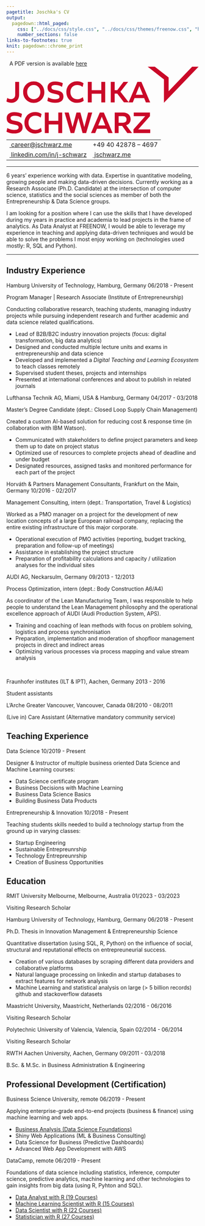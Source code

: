```yaml
---
pagetitle: Joschka's CV
output:
  pagedown::html_paged:
    css: ["../docs/css/style.css", "../docs/css/themes/freenow.css", "https://use.fontawesome.com/releases/v6.1.1/css/all.css"]
    number_sections: false
links-to-footnotes: true
knit: pagedown::chrome_print
---
```


<!-- disable phone number linking in Mobile Safari? -->
<meta name="format-detection" content="telephone=no">

<!-- Load CSS & Fonts -->
<!-- see lhi.css -->

<!-- CONTENT -->
<div class="pdf-link"><i class="fas fa-file-pdf fa-fw"></i>&nbsp; A PDF version is available <a href="https://github.com/jwarz/cv/raw/main/pdf/freenow.pdf" download="classic.pdf">here</a></div>
<div class="cv-page-wrapper">
<div class="cv-head-wrapper">
<div class="cv-head-left">
<div class="svg-container-outer">
<svg xmlns="http://www.w3.org/2000/svg" viewBox="0 0 922.3 320.3">
<style type="text/css">
.st0 { fill: #CA0928; }
</style>
<path class="st0" d="M891.5,0L778.5,117.4V51.6L712.1,0h0h-34.3l0.2,0.1L756.1,61v111.2v0.2l0.1-0.1l166-172.2l0.1-0.1H891.5z" />
<g>
<path class="st0" d="M4.3,149.4c0,0.4,8.1,5.9,17.4,5.9c12.8,0,20.5-8,20.5-20.8V72.7h18.7v61.8c0,23.7-15.1,38.3-38.3,38.3 C9.8,172.9,0,167,0,166.3L4.3,149.4z" />
<path class="st0" d="M182,121.7c0.4,29.3-22.4,52-50.8,51.6c-28.5,0.4-51.5-22.3-50.9-51.6c-0.6-29,22.4-51.7,50.9-51.3 C159.6,69.9,182.4,92.7,182,121.7z M162.8,121.7c0-19.8-13.5-33.8-31.6-33.8c-18.2,0-31.7,14-31.7,33.8c0,19.9,13.6,34.1,31.7,34.1 C149.3,155.8,162.8,141.6,162.8,121.7z" />
<path class="st0" d="M200.4,146.8c0,0.4,15.7,9.5,34.4,9c13.3,0,19.9-3.8,19.9-11.2c0-7.2-3.5-10.4-15.8-13l-15.7-3.4 c-18.7-3.9-25.9-12.6-25.9-28.7c0-17.2,12.9-28.6,37-28.6c21,0,36.5,8,36.5,8.7l-4.2,17.2c0-0.4-13.3-9.4-31.8-8.8 c-12.2,0-18.7,3.8-18.7,10.7c0,7.2,3.6,10.4,15.8,12.8l14.3,2.9c19.5,3.9,27.5,13,27.5,29.2c0,18.1-13.5,29.4-39.4,29.4 c-21.2,0.6-38-8.7-38-9.1L200.4,146.8z" />
<path class="st0" d="M370,79.7L365.7,97c0-0.4-11.5-9.8-25.8-9.3c-19.4,0-32.8,13.7-32.8,33.9c0,20.3,13.5,34.2,32.8,34.2 c14.9,0.6,26.9-9.5,26.9-10l4.3,17.1c0,0.7-13.9,10.8-32.1,10.2c-28.7,0.4-51.7-22-51.2-51.6c-0.4-29.6,22.3-51.7,51.2-51.3 C356.6,69.8,370,79.3,370,79.7z" />
<path class="st0" d="M390.7,72.7h18.7v39.7h46V72.7h18.7v98.2h-18.7v-41.2h-46v41.2h-18.7V72.7z" />
<path class="st0" d="M500.9,72.7h18.7v39.8H532l30-39.8h22.2l-36.9,47.1l39.7,51h-23L532,129h-12.5v41.9h-18.7V72.7z" />
<path class="st0" d="M628.6,72.7h19.2l42.2,98.2h-20.6l-8.3-20.3h-46.3l-8.3,20.3h-20.3L628.6,72.7z M655,134.3l-17-41.6l-17,41.6 H655z" />
</g>
<g>
<path class="st0" d="M4.4,293.8c0,0.4,15.7,9.5,34.4,9c13.3,0,19.9-3.8,19.9-11.2c0-7.2-3.5-10.4-15.8-13l-15.7-3.4 c-18.7-3.9-25.9-12.6-25.9-28.7c0-17.2,12.9-28.6,37-28.6c21,0,36.5,8,36.5,8.7l-4.2,17.2c0-0.4-13.3-9.4-31.8-8.8 c-12.2,0-18.7,3.8-18.7,10.7c0,7.2,3.6,10.4,15.8,12.8l14.3,2.9c19.5,3.9,27.5,13,27.5,29.2c0,18.1-13.5,29.4-39.4,29.4 c-21.2,0.6-38-8.7-38-9.1L4.4,293.8z" />
<path class="st0" d="M168.8,226.8l-4.3,17.2c0-0.4-11.5-9.8-25.8-9.3c-19.4,0-32.8,13.7-32.8,33.9c0,20.3,13.5,34.2,32.8,34.2 c14.9,0.6,26.9-9.5,26.9-10l4.3,17.1c0,0.7-13.9,10.8-32.1,10.2c-28.7,0.4-51.7-22-51.2-51.6c-0.4-29.6,22.3-51.7,51.2-51.3 C155.4,216.8,168.8,226.3,168.8,226.8z" />
<path class="st0" d="M184.3,219.7h18.7v39.7h46v-39.7h18.7v98.2h-18.7v-41.2h-46v41.2h-18.7V219.7z" />
<path class="st0" d="M299,219.7l18.4,69.6l18.9-69.6h18.7l18.9,69.6l18.4-69.6h19.5l-29.2,98.2h-17.1l-19.9-71.7l-20.1,71.7h-17.1 l-29.2-98.2H299z" />
<path class="st0" d="M448.3,219.7h19.2l42.2,98.2h-20.6l-8.3-20.3h-46.3l-8.3,20.3H406L448.3,219.7z M474.7,281.3l-17-41.6 l-17,41.6H474.7z" />
<path class="st0" d="M519.9,219.7h40c21.9,0,36.3,12.6,36.3,32c0,14.4-8,25-21.5,28.9l28.3,37.3h-22.7l-24.8-34.2h-17v34.2h-18.7 V219.7z M558.9,268.4c11.4,0,17.8-5.7,17.8-15.8c0-10.1-6.5-15.8-17.8-15.8h-20.3v31.7H558.9z" />
<path class="st0" d="M609.8,300.7l56.5-63.7h-55.2v-17.2h77.8V237l-56.5,63.7h57.8v17.2h-80.4V300.7z" />
</g>
</svg>
</div>
<table class="cv-contact-table">
<tr>
<td><i class="fa fa-envelope fa-fw"></i><a class="no-hyper" href="mailto:career@jschwarz.me">&nbsp;career@jschwarz.me</a></td>
<td><i class="fa fa-phone fa-fw"></i> +49 40 42878 – 4697</td>
</tr>
<tr>
<td><i class="fa-brands fa-linkedin fa-fw"></i><a class="no-hyper" target="_blank" href="https://linkedin.com/in/j-schwarz">&nbsp;linkedin.com/in/j-schwarz</a></td>
<td><i class="fa-solid fa-globe fa-fw"></i><a class="no-hyper" target="_blank" href="https://jschwarz.me">&nbsp;jschwarz.me</a></td>
</tr>
</table>
</div>
<div class="cv-head-right2"></div>
</div>
<hr>
<p>
6 years' experience working with data. Expertise in quantitative modeling, growing people and making data-driven decisions. Currently working as a <span class="cv-entry-employer">Research Associate (Ph.D. Candidate)</span> at the intersection of computer science, statistics and the social sciences as member of both the <span class="cv-entry-employer">Entrepreneurship & Data Science</span> groups.</p>
<p>I am looking for a position where I can use the skills that I have developed during my years in practice and academia to lead projects in the frame of analytics. As <span class="cv-entry-employer">Data Analyst</span> at FREENOW, I would be able to leverage my experience in teaching and applying data-driven techniques and would be able to solve the problems I most enjoy working on (technologies used mostly: <span class="cv-entry-employer">R, SQL and Python</span>).</p>
<hr>
<!-- Chapter: PROFESSIONAL EXPERIENCE -->
<h2 class="h-first">
<span class="fa-stack fa-2x small">
<i class="fa fa-suitcase fa-stack-1x" style="--fa-stack-z-index: 2;"></i>
<i class="fa-solid fa-square fa-stack-2x fn-border" style="--fa-stack-z-index: 1;"></i>
</span>
<span>Industry Experience</span>
</h2>
<!-- Exp 1: TUHH -->
<div class="cv-entry-main">
<p class="cv-entry-top-line">
<span class="cv-entry-employer">Hamburg University of Technology, </span>
<span class="cv-entry-location">Hamburg, Germany</span>
<span class="cv-entry-date">06/2018 - Present</span>
</p>
<p class="cv-entry-job-title">
Program Manager | Research Associate (Institute of Entrepreneurship)
</p>
<p class="cv-entry-desc">Conducting collaborative research, teaching students, managing industry projects while pursuing independent research and further academic and data science related qualifications.</p>
<ul>
<li>Lead of B2B/B2C industry innovation projects (focus: digital transformation, big data analytics)</li>
<li>Designed and conducted multiple lecture units and exams in entrepreneurship and data science</li>
<li>Developed and implemented a <i>Digital Teaching and Learning Ecosystem</i> to teach classes remotely</li>
<li>Supervised student theses, projects and internships</li>
<li>Presented at international conferences and about to publish in related journals</li>
</ul>
</div>
<!-- Exp 2: Lufthansa -->
<div class="cv-entry-main">
<p class="cv-entry-top-line">
<span class="cv-entry-employer">Lufthansa Technik AG, </span>
<span class="cv-entry-location">Miami, USA & Hamburg, Germany</span>
<span class="cv-entry-date">04/2017 - 03/2018</span>
</p>
<p class="cv-entry-job-title">
Master’s Degree Candidate (dept.: Closed Loop Supply Chain Management)
</p>
<p class="cv-entry-desc">Created a custom AI-based solution for reducing cost & response time (in collaboration with IBM Watson).</p>
<ul>
<li>Communicated with stakeholders to define project parameters and keep them up to date on project status</li>
<li>Optimized use of resources to complete projects ahead of deadline and under budget</li>
<li>Designated resources, assigned tasks and monitored performance for each part of the project</li>
</ul>
</div>
<!-- Exp 3: Horvath -->
<div class="cv-entry-main">
<p class="cv-entry-top-line">
<span class="cv-entry-employer">Horváth & Partners Management Consultants, </span>
<span class="cv-entry-location">Frankfurt on the Main, Germany</span>
<span class="cv-entry-date">10/2016 - 02/2017</span>
</p>
<p class="cv-entry-job-title">
Management Consulting, intern (dept.: Transportation, Travel & Logistics)
</p>
<p class="cv-entry-desc">Worked as a PMO manager on a project for the development of new location concepts of a large European railroad company, replacing the entire existing infrastructure of this major corporate.</p>
<ul>
<li>Operational execution of PMO activities (reporting, budget tracking, preparation and follow-up of meetings)</li>
<li>Assistance in establishing the project structure</li>
<li>Preparation of profitability calculations and capacity / utilization analyses for the individual sites</li>
</ul>
</div>
<!-- Exp 4: AUDI -->
<div class="cv-entry-main">
<p class="cv-entry-top-line">
<span class="cv-entry-employer">AUDI AG, </span>
<span class="cv-entry-location">Neckarsulm, Germany</span>
<span class="cv-entry-date">09/2013 - 12/2013</span>
</p>
<p class="cv-entry-job-title">
Process Optimization, intern (dept.: Body Construction A6/A4)
</p>
<p class="cv-entry-desc">As coordinator of the Lean Manufacturing Team, I was responsible to help people to understand the Lean Management philosophy and the operational excellence approach of AUDI (Audi Production System, APS).</p>
<p>
<ul>
<li>Training and coaching of lean methods with focus on problem solving, logistics and process synchronisation</li>
<li>Preparation, implementation and moderation of shopfloor management projects in direct and indirect areas</li>
<li>Optimizing various processes via process mapping and value stream analysis</li>
</ul>
</p>
</div>
<br class="pageBreak">
<!-- Exp 5: IPT / ILT -->
<div class="cv-entry-main">
<p class="cv-entry-top-line">
<span class="cv-entry-employer">Fraunhofer institutes (ILT & IPT), </span>
<span class="cv-entry-location">Aachen, Germany</span>
<span class="cv-entry-date">2013 - 2016</span>
</p>
<p class="cv-entry-job-title">
Student assistants
</p>
</div>
<!-- Exp 6: L'Arche -->
<div class="cv-entry-main">
<p class="cv-entry-top-line">
<span class="cv-entry-employer">L'Arche Greater Vancouver, </span>
<span class="cv-entry-location">Vancouver, Canada</span>
<span class="cv-entry-date">08/2010 - 08/2011</span>
</p>
<p class="cv-entry-job-title">
(Live in) Care Assistant (Alternative mandatory community service)
</p>
</div>
<!-- Chapter: TEACHING -->
<h2>
<span class="fa-stack fa-2x small">
<i class="fa fa-chalkboard-teacher fa-stack-1x" style="--fa-stack-z-index: 2;"></i>
<i class="fa-solid fa-square fa-stack-2x fn-border" style="--fa-stack-z-index: 1;"></i>
</span>
<span>Teaching Experience</span>
</h2>
<!-- Exp 1 -->
<div class="cv-entry-main">
<p class="cv-entry-top-line">
<span class="cv-entry-employer">Data Science</span>
<!-- <span>Hamburg, Germany</span> -->
<span class="cv-entry-date">10/2019 - Present</span>
</p>
<p class="cv-entry-desc">Designer & Instructor of multiple business oriented Data Science and Machine Learning courses:</p>
<ul class="two-col no-bottom">
<li>Data Science certificate program</li>
<li>Business Decisions with Machine Learning</li>
<li>Business Data Science Basics</li>
<li>Building Business Data Products</li>
</ul>
</div>
<!-- Exp 1 -->
<div class="cv-entry-main">
<p class="cv-entry-top-line">
<span class="cv-entry-employer">Entrepreneurship & Innovation</span>
<!-- <span>Hamburg, Germany</span> -->
<span class="cv-entry-date">10/2018 - Present</span>
</p>
<p class="cv-entry-desc">Teaching students skills needed to build a technology startup from the ground up in varying classes:</p>
<ul class="two-col no-bottom">
<li>Startup Engineering</li>
<li>Sustainable Entrepreunrship</li>
<li>Technology Entrepreunrship</li>
<li>Creation of Business Opportunities</li>
</ul>
</div>
<!-- Chapter: EDUCATION -->
<h2>
<span class="fa-stack fa-2x small">
<i class="fa fa-graduation-cap fa-stack-1x" style="--fa-stack-z-index: 2;"></i>
<i class="fa-solid fa-square fa-stack-2x fn-border" style="--fa-stack-z-index: 1;"></i>
</span>
<span>Education</span>
</h2>
<!-- Exp 0 -->
<div class="cv-entry-main">
<p class="cv-entry-top-line">
<span class="cv-entry-employer">RMIT University Melbourne, </span>
<span class="cv-entry-location">Melbourne, Australia</span>
<span class="cv-entry-date">01/2023 - 03/2023</span>
</p>
<p class="cv-entry-job-title">
Visiting Research Scholar
</p>
</div>
<!-- Exp 1 -->
<div class="cv-entry-main">
<p class="cv-entry-top-line">
<span class="cv-entry-employer">Hamburg University of Technology, </span>
<span class="cv-entry-location">Hamburg, Germany</span>
<span class="cv-entry-date">06/2018 - Present</span>
</p>
<p class="cv-entry-job-title">
Ph.D. Thesis in Innovation Management & Entrepreneurship Science
</p>
<p class="cv-entry-desc">Quantitative dissertation (using SQL, R, Python) on the influence of social, structural and reputational effects on entrepreuneurial success.</p>
<ul>
<li>Creation of various databases by scraping different data providers and collaborative platforms</li>
<li>Natural language processing on linkedin and startup databases to extract features for network analysis</li>
<li>Machine Learning and statistical analysis on large (> 5 billion records) github and stackoverflow datasets</li>
</ul>
</div>
<!-- Exp 2 -->
<div class="cv-entry-main">
<p class="cv-entry-top-line">
<span class="cv-entry-employer">Maastricht University, </span>
<span class="cv-entry-location">Maastricht, Netherlands</span>
<span class="cv-entry-date">02/2016 - 06/2016</span>
</p>
<p class="cv-entry-job-title">
Visiting Research Scholar
</p>
</div>
<!-- Exp 3 -->
<div class="cv-entry-main">
<p class="cv-entry-top-line">
<span class="cv-entry-employer">Polytechnic University of Valencia, </span>
<span class="cv-entry-location">Valencia, Spain</span>
<span class="cv-entry-date">02/2014 - 06/2014</span>
</p>
<p class="cv-entry-job-title">
Visiting Research Scholar
</p>
</div>
<!-- Exp 4 -->
<div class="cv-entry-main">
<p class="cv-entry-top-line">
<span class="cv-entry-employer">RWTH Aachen University, </span>
<span class="cv-entry-location">Aachen, Germany</span>
<span class="cv-entry-date">09/2011 - 03/2018</span>
</p>
<p class="cv-entry-job-title">
B.Sc. & M.Sc. in Business Administration & Engineering
</p>
</div>
<!-- Chapter: PROF DEV -->
<h2>
<span class="fa-stack fa-2x small">
<i class="fa fa-book fa-stack-1x" style="--fa-stack-z-index: 2;"></i>
<i class="fa-solid fa-square fa-stack-2x fn-border" style="--fa-stack-z-index: 1;"></i>
</span>
<span>Professional Development (Certification)</span>
</h2>
<!-- Exp 1: BUSINESS SCIENCE UNIVERSITY -->
<div class="cv-entry-main">
<p class="cv-entry-top-line">
<span class="cv-entry-employer">Business Science University, </span>
<span>remote</span>
<span class="cv-entry-date">06/2019 - Present</span>
</p>
<p class="cv-entry-desc">Applying enterprise-grade end-to-end projects (business & finance) using machine learning and web apps.</p>
<ul class="two-col">
<li><a class="no-hyper" target="_blank" href="https://www.dropbox.com/s/nlskcws7fsvcsaq/certificate-of-completion-for-ds4b-101-r-business-analysis-with-r.pdf">Business Analysis (Data Science Foundations)</a></li>
<li>Shiny Web Applications (ML & Business Consulting)</li>
<li>Data Science for Business (Predictive Dashboards)</li>
<li>Advanced Web App Development with AWS</li>
</ul>
</div>
<!-- Exp 2: DATACAMP -->
<div class="cv-entry-main">
<p class="cv-entry-top-line">
<span class="cv-entry-employer">DataCamp, </span>
<span>remote</span>
<span class="cv-entry-date">06/2019 - Present</span>
</p>
<p class="cv-entry-desc">Foundations of data science including statistics, inference, computer science, predictive analytics, machine learning and other technologies to gain insights from big data (using R, Pyhton and SQL).</p>
<ul class="two-col">
<li><a class="no-hyper" target="_blank" href="https://www.datacamp.com/statement-of-accomplishment/track/34d209775a4c2da4dc9785417d18a38ecae0dee0">Data Analyst with R (19 Courses)</a></li>
<li><a class="no-hyper" target="_blank" href="https://www.datacamp.com/statement-of-accomplishment/track/d76aee0c9ae23f645d110c7cc84f29ab56e98ffc">Machine Learning Scientist with R (15 Courses)</a></li>
<li><a class="no-hyper" target="_blank" href="https://www.datacamp.com/statement-of-accomplishment/track/0abda65dd30dc07e9042a833613f24e2d922c47c">Data Scientist with R (22 Courses)</a></li>
<li><a class="no-hyper" target="_blank" href="">Statistician with R (27 Courses)</li>
</ul>
</div>
</div>